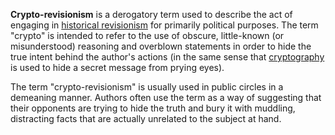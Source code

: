 '''Crypto-revisionism''' is a derogatory term used to describe the act of engaging in [[historical revisionism]] for primarily political purposes. The term "crypto" is intended to refer to the use of obscure, little-known (or misunderstood) reasoning and overblown statements in order to hide the true intent behind the author's actions (in the same sense that [[cryptography]] is used to hide a secret message from prying eyes).

The term "crypto-revisionism" is usually used in public circles in a demeaning manner. Authors often use the term as a way of suggesting that their opponents are trying to hide the truth and bury it with muddling, distracting facts that are actually unrelated to the subject at hand.